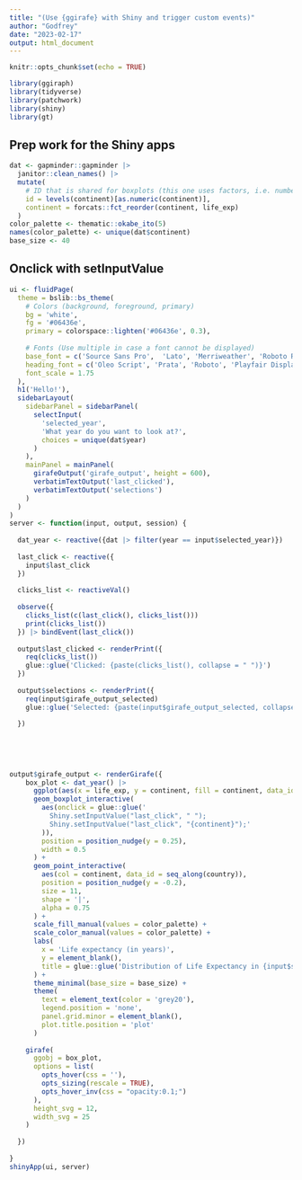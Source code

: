 ```yaml
---
title: "(Use {ggirafe} with Shiny and trigger custom events)"
author: "Godfrey"
date: "2023-02-17"
output: html_document
---
```


```r
knitr::opts_chunk$set(echo = TRUE)
```

```r
library(ggiraph)
library(tidyverse)
library(patchwork)
library(shiny)
library(gt)
```


## Prep work for the Shiny apps

```r
dat <- gapminder::gapminder |> 
  janitor::clean_names() |> 
  mutate(
    # ID that is shared for boxplots (this one uses factors, i.e. numbers, as ID instead of continents)
    id = levels(continent)[as.numeric(continent)],
    continent = forcats::fct_reorder(continent, life_exp)
  )
color_palette <- thematic::okabe_ito(5)
names(color_palette) <- unique(dat$continent)
base_size <- 40
```



## Onclick with setInputValue


```r
ui <- fluidPage(
  theme = bslib::bs_theme(
    # Colors (background, foreground, primary)
    bg = 'white', 
    fg = '#06436e', 
    primary = colorspace::lighten('#06436e', 0.3),
    
    # Fonts (Use multiple in case a font cannot be displayed)
    base_font = c('Source Sans Pro',  'Lato', 'Merriweather', 'Roboto Regular', 'Cabin Regular'),
    heading_font = c('Oleo Script', 'Prata', 'Roboto', 'Playfair Display', 'Montserrat'),
    font_scale = 1.75
  ),
  h1('Hello!'),
  sidebarLayout(
    sidebarPanel = sidebarPanel(
      selectInput(
        'selected_year',
        'What year do you want to look at?',
        choices = unique(dat$year)
      )
    ),
    mainPanel = mainPanel(
      girafeOutput('girafe_output', height = 600),
      verbatimTextOutput('last_clicked'),
      verbatimTextOutput('selections')
    )
  )
)
server <- function(input, output, session) {
  
  dat_year <- reactive({dat |> filter(year == input$selected_year)})
  
  last_click <- reactive({
    input$last_click
  })
  
  clicks_list <- reactiveVal()
  
  observe({
    clicks_list(c(last_click(), clicks_list()))
    print(clicks_list())
  }) |> bindEvent(last_click())
  
  output$last_clicked <- renderPrint({
    req(clicks_list())
    glue::glue('Clicked: {paste(clicks_list(), collapse = " ")}')
  })
  
  output$selections <- renderPrint({
    req(input$girafe_output_selected)
    glue::glue('Selected: {paste(input$girafe_output_selected, collapse = " ")}')
    
  })
  
  
  
  
  
output$girafe_output <- renderGirafe({
    box_plot <- dat_year() |> 
      ggplot(aes(x = life_exp, y = continent, fill = continent, data_id = id)) +
      geom_boxplot_interactive(
        aes(onclick = glue::glue('
          Shiny.setInputValue("last_click", " ");
          Shiny.setInputValue("last_click", "{continent}");'
        )),
        position = position_nudge(y = 0.25), 
        width = 0.5
      ) +
      geom_point_interactive(
        aes(col = continent, data_id = seq_along(country)),
        position = position_nudge(y = -0.2),
        size = 11,
        shape = '|',
        alpha = 0.75
      ) +
      scale_fill_manual(values = color_palette) +
      scale_color_manual(values = color_palette) +
      labs(
        x = 'Life expectancy (in years)',
        y = element_blank(),
        title = glue::glue('Distribution of Life Expectancy in {input$selected_year}')
      ) +
      theme_minimal(base_size = base_size) +
      theme(
        text = element_text(color = 'grey20'),
        legend.position = 'none',
        panel.grid.minor = element_blank(),
        plot.title.position = 'plot'
      ) 
    
    girafe(
      ggobj = box_plot,
      options = list(
        opts_hover(css = ''),
        opts_sizing(rescale = TRUE),
        opts_hover_inv(css = "opacity:0.1;")
      ),
      height_svg = 12,
      width_svg = 25
    )
    
  })
  
}
shinyApp(ui, server)
```
